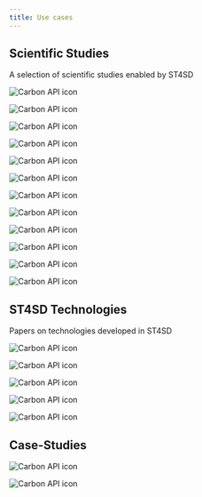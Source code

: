 ```yaml
---
title: Use cases
---
```


<!--

  Copyright IBM Inc. All Rights Reserved.
  SPDX-License-Identifier: Apache-2.0

-->

## Scientific Studies

A selection of scientific studies enabled by ST4SD

<Row className="resource-card-group">
<Column colMd={4} colLg={4} noGutterMdLeft>
  <ArticleCard
      subTitle="J. Phys. Chem. B"
      title="Model for the Simulation of the CnEm Nonionic Surfactant Family Derived from Recent Experimental Results"
      actionIcon="arrowRight"
      color="dark"
      href="http://dx.doi.org/10.1021/acs.jpcb.0c06132"
      >

![Carbon API icon](../assets/images/use-cases/parameterisation.png)

  </ArticleCard>
</Column>

<Column colMd={4} colLg={4} noGutterMdLeft>
  <ArticleCard
      subTitle="JCTC"
      title="The Role of Chemical Heterogeneity in Surfactant Adsorption at Solid−Liquid Interfaces"
      actionIcon="arrowRight"
      color="dark"
      href="http://dx.doi.org/10.1021/acs.jctc.0c00759"
      >

![Carbon API icon](../assets/images/use-cases/surface.png)

  </ArticleCard>
</Column>

<Column colMd={4} colLg={4} noGutterMdLeft>
    <ArticleCard
      subTitle='SIAM News'
      title="Computational Topology in Geometric Design: Manifolds to Molecules"
      actionIcon="arrowRight"
      color="dark"
      href="https://sinews.siam.org/Details-Page/computational-topology-in-geometric-design-manifolds-to-molecules"
      >

![Carbon API icon](../assets/images/use-cases/siam.png)

  </ArticleCard>
</Column>

<Column colMd={4} colLg={4} noGutterMdLeft>
    <ArticleCard
      subTitle='JCTC'
      title="An Efficient Algorithm for Topological Characterisation of Worm-Like and Branched Micelle Structures from Simulations"
      actionIcon="arrowRight"
      color="dark"
      href="http://dx.doi.org/10.1021/acs.jctc.0c00311"
      >

![Carbon API icon](../assets/images/use-cases/worm.png)

  </ArticleCard>
</Column>

<Column colMd={4} colLg={4} noGutterMdLeft>
    <ArticleCard
      subTitle='Polymer International'
      title="What Can Digitization Do For Formulated Product Innovation and Development?"
      actionIcon="arrowRight"
      color="dark"
      href="http://dx.doi.org/10.1002/pi.6056"
      >

![Carbon API icon](../assets/images/use-cases/polymer.png)

  </ArticleCard>
</Column>

<Column colMd={4} colLg={4} noGutterMdLeft>
    <ArticleCard
      subTitle="J. Phys. Chem. B"
      title="Toward a Standard Protocol for Micelle Simulation"
      actionIcon="arrowRight"
      color="dark"
      href="http://dx.doi.org/10.1021/acs.jpcb.6b03075"
      >

![Carbon API icon](../assets/images/use-cases/m101.png)

  </ArticleCard>
</Column>

<Column colMd={4} colLg={4} noGutterMdLeft>
    <ArticleCard
      subTitle="J. Phys. Chem. B"
      title="The Challenge to Reconcile Experimental Micellar Properties of the CnEm Nonionic Surfactant Family"
      actionIcon="arrowRight"
      color="dark"
      href="http://dx.doi.org/10.1021/acs.jpcb.8b11568"
      >

![Carbon API icon](../assets/images/use-cases/exp.png)

  </ArticleCard>
</Column>

<Column colMd={4} colLg={4} noGutterMdLeft>
    <ArticleCard
      title="Phase separation in ternary alcohol/water/hydrocarbin systems: Comparison of micro and meso scale methods"
      subTitle="In preparation"
      color="dark"
      href="javascript:void(0);"
      >

![Carbon API icon](../assets/images/use-cases/Article_06.png)

  </ArticleCard>
</Column>

<Column colMd={4} colLg={4} noGutterMdLeft>
    <ArticleCard
      title="Utilizing Machine Learning for Efficient Parameterization of Coarse Grained Molecular Force Fields"
      subTitle="J. Chem. Inf. Model"
      actionIcon="arrowRight"
      color="dark"
      href="https://pubs.acs.org/doi/abs/10.1021/acs.jcim.9b00646"
      >

![Carbon API icon](../assets/images/use-cases/ml-param-force-fields.png)

  </ArticleCard>
</Column>

<Column colMd={4} colLg={4} noGutterMdLeft>
    <ArticleCard
      title="Bayesian optimization for accelerated drug discovery"
      subTitle="IBM J. Of Res. and Dev."
      actionIcon="arrowRight"
      color="dark"
      href="https://ieeexplore.ieee.org/abstract/document/8539993/"
      >

![Carbon API icon](../assets/images/use-cases/bayesopt-drug-discovery.png)

  </ArticleCard>
</Column>

<Column colMd={4} colLg={4} noGutterMdLeft>
    <ArticleCard
      title="Using Bayesian Optimization to Accelerate Virtual Screening for the Discovery of Therapeutics Appropriate for Repurposing for COVID-19"
      subTitle="Pre-Print"
      actionIcon="arrowRight"
      color="dark"
      href="https://arxiv.org/abs/2005.07121"
      >

![Carbon API icon](../assets/images/use-cases/bayesopt-covid.png)

  </ArticleCard>
</Column>

<Column colMd={4} colLg={4} noGutterMdLeft>
    <ArticleCard
      title="Accelerating computational discovery of porous solids through improved navigation of energy-structure-function maps"
      subTitle="J. Science Advances"
      actionIcon="arrowRight"
      color="dark"
      href="https://www.science.org/doi/full/10.1126/sciadv.abi4763"
      >

![Carbon API icon](../assets/images/use-cases/acc-disc-porous.png)

  </ArticleCard>
</Column>
</Row>

## ST4SD Technologies

Papers on technologies developed in ST4SD

<Row className="resource-card-group">

<Column colMd={4} colLg={4} noGutterMdLeft>
    <ArticleCard
      title="Fast, Transparent, and High-Fidelity Memoization Cache-Keys for Computational Workflows"
      subTitle="IEEE Services 2022"
      actionIcon="arrowRight"
      color="dark"
      href="https://ieeexplore.ieee.org/document/9860151"
      >

![Carbon API icon](../assets/images/use-cases/memoization.png)

  </ArticleCard>
</Column>

<Column colMd={4} colLg={4} noGutterMdLeft>
    <ArticleCard
      title="Towards an Approximation-Aware Computational Workflow Framework for Accelerating Large-Scale Discovery Tasks"
      subTitle="ApPLIED 2022"
      actionIcon="arrowRight"
      color="dark"
      href="https://dl.acm.org/doi/10.1145/3524053.3542746"
      >

![Carbon API icon](../assets/images/use-cases/approximation-aware-wf.png)

  </ArticleCard>
</Column>

<Column colMd={4} colLg={4} noGutterMdLeft>
    <ArticleCard
      title="Powerful, transferable representations for molecules through intelligent task selection in deep multitask networks"
      subTitle="J. Physical Chemistry Chemical Physics"
      actionIcon="arrowRight"
      color="dark"
      href="https://pubs.rsc.org/en/content/articlelanding/2020/cp/d0cp02319a/unauth"
      >

![Carbon API icon](../assets/images/use-cases/powerful-rep-molecules.png)

  </ArticleCard>
</Column>

<Column colMd={4} colLg={4} noGutterMdLeft>
    <ArticleCard
      title="Efficient and Scalable Batch Bayesian Optimization Using K-Means"
      subTitle="Pre-Print"
      actionIcon="arrowRight"
      color="dark"
      href="https://arxiv.org/abs/1806.01159"
      >

![Carbon API icon](../assets/images/use-cases/eff-scalable-batch-bayesopt.png)

  </ArticleCard>
</Column>

<Column colMd={4} colLg={4} noGutterMdLeft>
    <ArticleCard
      title="Accelerating materials discovery using artificial intelligence, high performance computing and robotics"
      subTitle="npj Comp. Materials"
      actionIcon="arrowRight"
      color="dark"
      href="https://www.nature.com/articles/s41524-022-00765-z"
      >

![Carbon API icon](../assets/images/use-cases/acc-mat-disc-using-ai-hpc.png)

  </ArticleCard>
</Column>

</Row>

## Case-Studies

<Row className="resource-card-group">
<Column colMd={4} colLg={4} noGutterMdLeft>
  <ArticleCard
      title="IBM Researchers develop easy-to-use virtual experiments for Unilever chemists"
      actionIcon="arrowRight"
      color="dark"
      href="https://www.ibm.com/blogs/research/2020/07/ibm-researchers-develop-easy-to-use-virtual-experiments-for-unilever-chemists/"
      >

![Carbon API icon](../assets/images/use-cases/unilever.png)

  </ArticleCard>
</Column>

<Column colMd={4} colLg={4} noGutterMdLeft>
  <ArticleCard
      title="Virtual formulation of polymeric systems"
      actionIcon="arrowRight"
      color="dark"
      href="http://research.ibm.com/labs/uk/case-studies/pdf/Johnson_Matthey_CAF_Chemistry.pdf"
      >

![Carbon API icon](../assets/images/use-cases/johnson-matthey.png)

  </ArticleCard>
</Column>

</Row>
